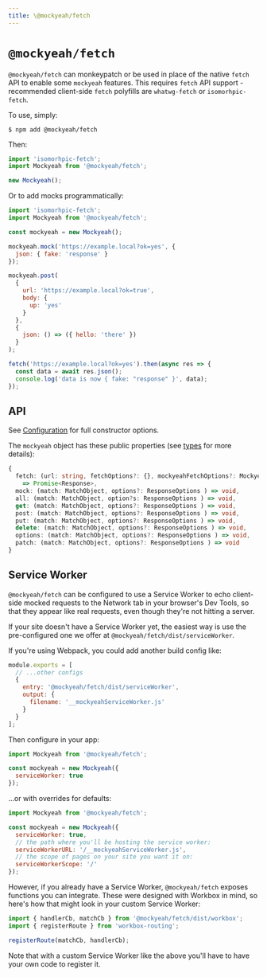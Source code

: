 ```yaml
---
title: \@mockyeah/fetch
---
```


# `@mockyeah/fetch`

`@mockyeah/fetch` can monkeypatch or be used in place of the native `fetch` API to enable some `mockyeah` features.
This requires `fetch` API support - recommended client-side `fetch` polyfills are `whatwg-fetch` or `isomorhpic-fetch`.

To use, simply:

```shell
$ npm add @mockyeah/fetch
```

Then:

```js
import 'isomorhpic-fetch';
import Mockyeah from '@mockyeah/fetch';

new Mockyeah();
```

Or to add mocks programmatically:

```js
import 'isomorhpic-fetch';
import Mockyeah from '@mockyeah/fetch';

const mockyeah = new Mockyeah();

mockyeah.mock('https://example.local?ok=yes', {
  json: { fake: 'response' }
});

mockyeah.post(
  {
    url: 'https://example.local?ok=true',
    body: {
      up: 'yes'
    }
  },
  {
    json: () => ({ hello: 'there' })
  }
);

fetch('https://example.local?ok=yes').then(async res => {
  const data = await res.json();
  console.log('data is now { fake: "response" }', data);
});
```

## API

See [Configuration](Configuration) for full constructor options.

The `mockyeah` object has these public properties
(see [types](https://github.com/mockyeah/mockyeah/blob/master/packages/mockyeah-fetch/src/types.ts) for more details):

```ts
{
  fetch: (url: string, fetchOptions?: {}, mockyeahFetchOptions?: MockyeahFetchOptions)
    => Promise<Response>,
  mock: (match: MatchObject, options?: ResponseOptions ) => void,
  all: (match: MatchObject, option?s: ResponseOptions ) => void,
  get: (match: MatchObject, options?: ResponseOptions ) => void,
  post: (match: MatchObject, options?: ResponseOptions ) => void,
  put: (match: MatchObject, options?: ResponseOptions ) => void,
  delete: (match: MatchObject, options?: ResponseOptions ) => void,
  options: (match: MatchObject, options?: ResponseOptions ) => void,
  patch: (match: MatchObject, options?: ResponseOptions ) => void
}
```

## Service Worker

`@mockyeah/fetch` can be configured to use a Service Worker to echo
client-side mocked requests to the Network tab in your browser's Dev Tools,
so that they appear like real requests, even though they're not hitting a server.

If your site doesn't have a Service Worker yet,
the easiest way is use the pre-configured one we offer
at `@mockyeah/fetch/dist/serviceWorker`.

If you're using Webpack, you could add another build config like:

```js
module.exports = [
  // ...other configs
  {
    entry: '@mockyeah/fetch/dist/serviceWorker',
    output: {
      filename: '__mockyeahServiceWorker.js'
    }
  }
];
```

Then configure in your app:

```js
import Mockyeah from '@mockyeah/fetch';

const mockyeah = new Mockyeah({
  serviceWorker: true
});
```

...or with overrides for defaults:

```js
import Mockyeah from '@mockyeah/fetch';

const mockyeah = new Mockyeah({
  serviceWorker: true,
  // the path where you'll be hosting the service worker:
  serviceWorkerURL: '/__mockyeahServiceWorker.js',
  // the scope of pages on your site you want it on:
  serviceWorkerScope: '/'
});
```

However, if you already have a Service Worker,
`@mockyeah/fetch` exposes functions you can integrate.
These were designed with Workbox in mind, so here's how that
might look in your custom Service Worker:

```js
import { handlerCb, matchCb } from '@mockyeah/fetch/dist/workbox';
import { registerRoute } from 'workbox-routing';

registerRoute(matchCb, handlerCb);
```

Note that with a custom Service Worker like the above
you'll have to have your own code to register it.
